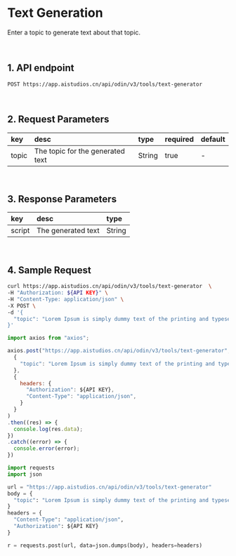 # Text Generation

Enter a topic to generate text about that topic.

<br/>

## 1. API endpoint

```
POST https://app.aistudios.cn/api/odin/v3/tools/text-generator
```

<br/>

## 2. Request Parameters

|key|desc|type|required|default|
|:---|:---|:---|:---|:---|
|topic|The topic for the generated text|String|true|-|

<br/>

## 3. Response Parameters

|key|desc|type|
|:---|:---|:---|
|script|The generated text|String|

<br/>


## 4. Sample Request


<Tabs>
<TabItem value="curl" label="cURL">

```bash
curl https://app.aistudios.cn/api/odin/v3/tools/text-generator  \
-H "Authorization: ${API KEY}" \
-H "Content-Type: application/json" \
-X POST \
-d '{
  "topic": "Lorem Ipsum is simply dummy text of the printing and typesetting industry.\nLorem Ipsum has been the industrys standard dummy text ever since the 1500s, when an unknown printer took a galley of type and scrambled it to make a type specimen book."
}'
```

</TabItem>
<TabItem value="js" label="Node.js">

```js
import axios from "axios";

axios.post("https://app.aistudios.cn/api/odin/v3/tools/text-generator", 
  {
    "topic": "Lorem Ipsum is simply dummy text of the printing and typesetting industry.\nLorem Ipsum has been the industrys standard dummy text ever since the 1500s, when an unknown printer took a galley of type and scrambled it to make a type specimen book."
  }, 
  {
    headers: {
      "Authorization": ${API KEY},
      "Content-Type": "application/json",
    }
  }
)
.then((res) => {
  console.log(res.data);
})
.catch((error) => {
  console.error(error);
})
```

</TabItem>
<TabItem value="py" label="Python">

```py
import requests
import json

url = "https://app.aistudios.cn/api/odin/v3/tools/text-generator"
body = {
  "topic": "Lorem Ipsum is simply dummy text of the printing and typesetting industry.\nLorem Ipsum has been the industrys standard dummy text ever since the 1500s, when an unknown printer took a galley of type and scrambled it to make a type specimen book."
}
headers = {
  "Content-Type": "application/json",
  "Authorization": ${API KEY}
}

r = requests.post(url, data=json.dumps(body), headers=headers)
```

</TabItem>
</Tabs>
